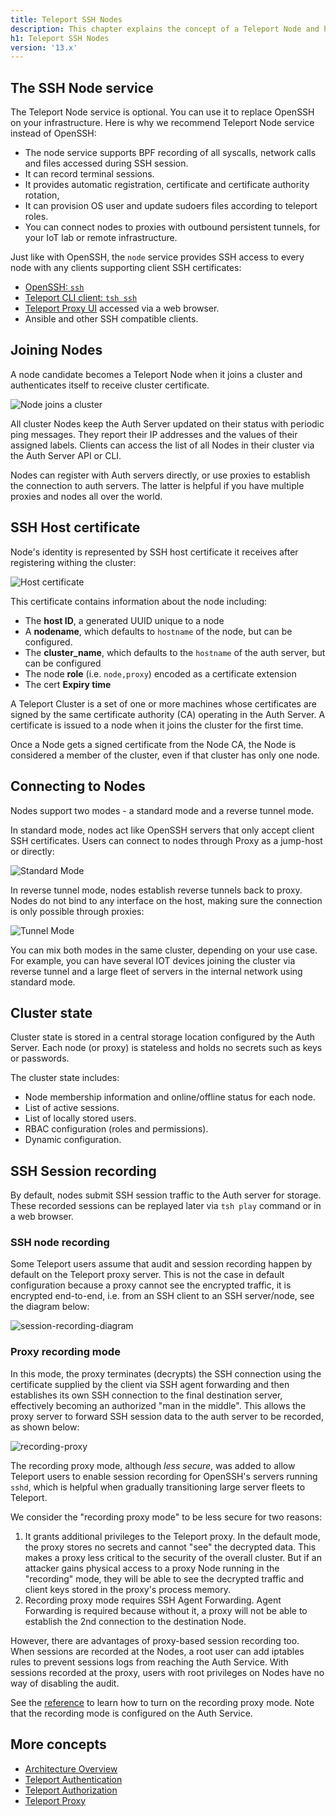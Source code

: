 ```yaml
---
title: Teleport SSH Nodes
description: This chapter explains the concept of a Teleport Node and how Teleport manages SSH.
h1: Teleport SSH Nodes
version: '13.x'
---
```


## The SSH Node service

The Teleport Node service is optional. You can use it to replace OpenSSH on your infrastructure.
Here is why we recommend Teleport Node service instead of OpenSSH:

- The node service supports BPF recording of all syscalls, network calls and files accessed during SSH session.
- It can record terminal sessions.
- It provides automatic registration, certificate and certificate authority rotation,
- It can provision OS user and update sudoers files according to teleport roles.
- You can connect nodes to proxies with outbound persistent tunnels, for your IoT lab or remote infrastructure.

Just like with OpenSSH, the `node` service provides SSH access to every node with any clients supporting client SSH certificates:

- [OpenSSH: `ssh`](/docs/ver/13.x/server-access/guides/openssh)
- [Teleport CLI client: `tsh ssh`](/docs/ver/13.x/reference/cli#tsh-ssh)
- [Teleport Proxy UI](/docs/ver/13.x/architecture/proxy) accessed via a web browser.
- Ansible and other SSH compatible clients.

## Joining Nodes

A node candidate becomes a Teleport Node when it joins a cluster and authenticates itself to receive cluster certificate.

![Node joins a cluster](../../../../../assets/node-registration@1.2x-7ce1141229.svg)

All cluster Nodes keep the Auth Server updated on their status with periodic ping messages.
They report their IP addresses and the values of their assigned labels.
Clients can access the list of all Nodes in their cluster via the Auth Server API or CLI.

<Tip>
  Nodes can register with Auth servers directly, or use proxies to establish the connection to auth servers.
  The latter is helpful if you have multiple proxies and nodes all over the world.
</Tip>

## SSH Host certificate

Node's identity is represented by SSH host certificate it receives after registering withing the cluster:

![Host certificate](../../../../../assets/ssh-host-cert@1.2x-f6ebec7a8a.svg)

This certificate contains information about the node including:

- The **host ID**, a generated UUID unique to a node
- A **nodename**, which defaults to `hostname` of the node, but can be configured.
- The **cluster\_name**, which defaults to the `hostname` of the auth server, but can be configured
- The node **role** (i.e. `node,proxy`) encoded as a certificate extension
- The cert **Expiry time**

A Teleport Cluster is a set of one or more machines whose certificates are signed by the same certificate authority (CA) operating in the Auth Server. A certificate is issued to a node when it joins the cluster for the first time.

<Warning>
  Once a Node gets a signed certificate from the Node CA, the Node is considered a member of the cluster, even if that cluster has only one node.
</Warning>

## Connecting to Nodes

Nodes support two modes - a standard mode and a reverse tunnel mode.

In standard mode, nodes act like OpenSSH servers that
only accept client SSH certificates. Users can connect to nodes through Proxy as a jump-host
or directly:

![Standard Mode](../../../../../assets/ssh-direct-mode@1.2x-364a316e16.svg)

In reverse tunnel mode, nodes establish reverse tunnels back to proxy. Nodes
do not bind to any interface on the host, making sure the connection is only possible
through proxies:

![Tunnel Mode](../../../../../assets/ssh-tunnel-mode@1.2x-99704565ca.svg)

<Tip>
  You can mix both modes in the same cluster, depending on your use case.
  For example, you can have several IOT devices joining the cluster via reverse tunnel
  and a large fleet of servers in the internal network using standard mode.
</Tip>

## Cluster state

Cluster state is stored in a central storage location configured by the Auth
Server. Each node (or proxy) is stateless and holds no secrets
such as keys or passwords.

The cluster state includes:

- Node membership information and online/offline status for each node.
- List of active sessions.
- List of locally stored users.
- RBAC configuration (roles and permissions).
- Dynamic configuration.

## SSH Session recording

By default, nodes submit SSH session traffic to the Auth server
for storage. These recorded sessions can be replayed later via `tsh play`
command or in a web browser.

### SSH node recording

Some Teleport users assume that audit and session recording happen by default
on the Teleport proxy server. This is not the case in default configuration
because a proxy cannot see the encrypted traffic, it is encrypted end-to-end,
i.e. from an SSH client to an SSH server/node, see the diagram below:

![session-recording-diagram](../../../../../assets/session-recording-9703d82171.svg)

### Proxy recording mode

In this mode, the proxy terminates (decrypts) the SSH connection using the
certificate supplied by the client via SSH agent forwarding and then establishes
its own SSH connection to the final destination server, effectively becoming an
authorized "man in the middle". This allows the proxy server to forward SSH
session data to the auth server to be recorded, as shown below:

![recording-proxy](../../../../../assets/recording-proxy-2f08329b20.svg)

The recording proxy mode, although *less secure*, was added to allow Teleport
users to enable session recording for OpenSSH's servers running `sshd`, which is
helpful when gradually transitioning large server fleets to Teleport.

We consider the "recording proxy mode" to be less secure for two reasons:

1. It grants additional privileges to the Teleport proxy. In the default mode,
   the proxy stores no secrets and cannot "see" the decrypted data. This makes a
   proxy less critical to the security of the overall cluster. But if an
   attacker gains physical access to a proxy Node running in the "recording"
   mode, they will be able to see the decrypted traffic and client keys stored in the proxy's process memory.
2. Recording proxy mode requires SSH Agent Forwarding. Agent Forwarding is required because without it, a proxy will not be able to establish the 2nd connection to the destination Node.

However, there are advantages of proxy-based session recording too. When
sessions are recorded at the Nodes, a root user can add iptables rules to
prevent sessions logs from reaching the Auth Service. With sessions recorded at
the proxy, users with root privileges on Nodes have no way of disabling the
audit.

See the [reference](/docs/ver/13.x/reference/audit#recorded-sessions) to learn how to turn
on the recording proxy mode. Note that the recording mode is configured on the
Auth Service.

## More concepts

- [Architecture Overview](/docs/ver/13.x/core-concepts)
- [Teleport Authentication](/docs/ver/13.x/architecture/authentication)
- [Teleport Authorization](/docs/ver/13.x/architecture/authorization)
- [Teleport Proxy](/docs/ver/13.x/architecture/proxy)
